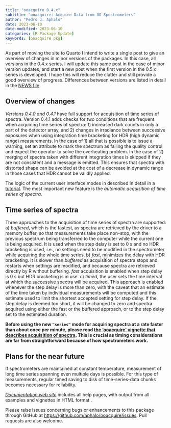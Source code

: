 ```yaml
---
title: "ooacquire 0.4.x"
subtitle: "ooacquire: Acquire Data from OO Spectrometers"
author: "Pedro J. Aphalo"
date: 2023-06-10
date-modified: 2023-06-10
categories: [R Package Update]
keywords: [ooacquire pkg]
---
```


::: callout-note

As part of moving the site to Quarto I intend to write a single post to give an
overview of changes in minor versions of the packages. In this case, all
versions in the 0.4.x series. I will update this same post in the case of minor
version updates, and start a new post when the first version in the 0.5.x series
is developed. I hope this will reduce the clutter and still provide a good
overview of progress. Differences between versions are listed in detail in the
[NEWS file](https://docs.r4photobiology.info/ooacquire/news/).

:::

## Overview of changes

_Versions 0.4.0 and 0.4.1_ have full support for acquisition of time series
of spectra. Version 0.4.1 adds checks for two conditions that are frequent when acquiring time series of spectra: 1) increased dark counts in only a part of the detector array, and 2) changes in irradiance between successive exposures when using integration time bracketing for HDR (high dynamic range) measurements. In the case of 1) all that is possible is to issue a warning, set an attribute to mark the spectrum as failing the quality control and expect the operator to solve the overheating problem. In the case of 2) merging of spectra taken with different integration times is skipped if they are not consistent and a message is emitted. This ensures that spectra with distorted shape can be avoided at the cost of a decrease in dynamic range in those cases that HDR cannot be validly applied.

The logic of the current user interface modes in described in detail in a
[tutorial](../../pages/acq-irrad-tutorial.qmd). The most important new feature
is the _automatic acquisition of time series of spectra_.

## Time series of spectra

Three approaches to the acquisition of time series of spectra are supported: a)
_buffered_, which is the fastest, as spectra are retrieved by the driver to a
memory buffer, so that measurements take place non-stop, with the previous
spectrum being transferred to the computer while the current one is being
acquired. It is used when the step delay is set to 0 s and no HDR bracketing is
used, i.e., no settings need to be modified in the spectrometer while acquiring
the whole time series. b) _fast_, minimizes the delay with HDR bracketing. It is
slower than _buffered_ as acquisition of spectra stops and restarts when
settings are modified, and because spectra are retrieved directly by R without
buffering. _fast_ acquisition is enabled when step delay is 0 s but HDR
bracketing is in use. c) _timed_, the user sets the time interval at which the
successive spectra will be acquired. This approach is enabled whenever the step
delay is more than zero, with the caveat that an estimate of the time taken by
individual measurements will be computed and this estimate used to limit the
shortest accepted setting for step delay. If the step delay is deemed too short,
it will be changed to zero and spectra acquired using either the fast or the
buffered approach, or to the step delay set to the estimated duration.

**Before using the new `"series"` mode for acquiring spectra at a rate faster 
than about once per minute, please read [the 'ooacquire' vignette
that describes acquisition of
spectra](https://docs.r4photobiology.info/ooacquire/articles/userguide-acquisition.html).
This is crucial as timing considerations are far from straightforward because of
how spectrometers work.**

## Plans for the near future

If spectrometers are maintained at constant temperature, measurement of long
time series spanning even multiple days is possible. For this type of
measurements, regular timed saving to disk of time-series-data chunks 
becomes necessary for reliability.

::: callout-note

[*Documentation web site*](http://docs.r4photobiology.info/ooacquire/) includes
all help pages, with output from all examples and vignettes in HTML format .

Please raise issues concerning bugs or enhancements to this package through
GitHub at <https://github.com/aphalo/ooacquire/issues>. Pull requests are also
welcome.

:::

